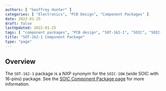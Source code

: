 ```yaml
---
authors: [ "Geoffrey Hunter" ]
categories: [ "Electronics", "PCB Design", "Component Packages" ]
date: 2022-01-25
draft: false
lastUpdated: 2022-01-25
tags: [ "component packages", "PCB design", "SOT-162-1", "SOIC", "SOIC-16", "SOIC-16W", "NXP" ]
title: "SOT-162-1 Component Package"
type: "page"
---
```



## Overview

The `SOT-162-1` package is a NXP synonym for the `SOIC-16W` (wide SOIC with 16-pins) package. See the [SOIC Component Package page](../soic-component-package) for more information.
